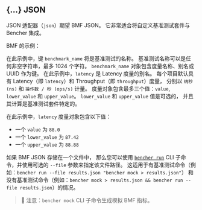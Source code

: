 
## \{...\} JSON

JSON 适配器（`json`）期望 BMF JSON。
它非常适合将自定义基准测试套件与 Bencher 集成。

BMF 的示例：

<BmfExample />

在此示例中，键 `benchmark_name` 将是基准测试的名称。
基准测试名称可以是任何非空字符串，最多 1024 个字符。
`benchmark_name` 对象包含度量名称、别名或 UUID 作为键。
在此示例中，`latency` 是 Latency 度量的别名。
每个项目默认具有 Latency（即 `latency`）和 Throughput（即 `throughput`）度量，
分别以 `纳秒 (ns)` 和 `操作数 / 秒 (ops/s)` 计量。
度量对象包含最多三个值：`value`, `lower_value` 和 `upper_value`。
`lower_value` 和 `upper_value` 值是可选的，
并且其计算是基准测试套件特定的。

在此示例中，`latency` 度量对象包含以下值：

- 一个 `value` 为 `88.0`
- 一个 `lower_value` 为 `87.42`
- 一个 `upper_value` 为 `88.88`

如果 BMF JSON 存储在一个文件中，
那么您可以使用 <code><a href="/zh/docs/explanation/bencher-run/">bencher run</a></code> CLI 子命令，并使用可选的 `--file` 参数来指定该文件路径。
这适用于有基准测试命令（例如：`bencher run --file results.json "bencher mock > results.json"`）
和没有基准测试命令（例如：`bencher mock > results.json && bencher run --file results.json`）的情况。

<BmfSchema />

> 🐰 注意：`bencher mock` CLI 子命令生成模拟 BMF 指标。